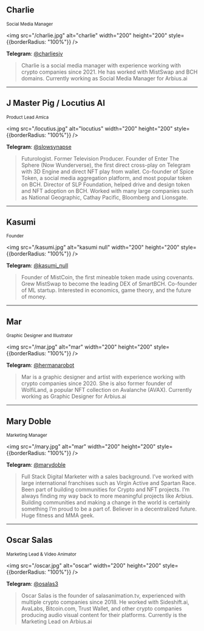
## Charlie
<small>Social Media Manager</small>

<img src="/charlie.jpg" alt="charlie" width="200" height="200" style={{borderRadius: "100%"}} />

**Telegram**: [@charliesjv](https://t.me/charliesjv)

> Charlie is a social media manager with experience working with crypto companies since 2021. He has worked with MistSwap and BCH domains. Currently working as Social Media Manager for Arbius.ai

---

## J Master Pig / Locutius AI
<small>Product Lead Amica</small>

<img src="/locutius.jpg" alt="locutius" width="200" height="200" style={{borderRadius: "100%"}} />

**Telegram**: [@slowsynapse](https://t.me/slowsynapse)

> Futurologist. Former Television Producer. Founder of Enter The Sphere (Now Wunderverse), the first direct cross-play on Telegram with 3D Engine and direct NFT play from wallet.
> Co-founder of Spice Token, a social media aggregation platform, and most popular token on BCH. Director of SLP Foundation, helped drive and design token and NFT adoption on BCH. Worked with many large companies such as National Geographic, Cathay Pacific, Bloomberg and Lionsgate.

---

## Kasumi
<small>Founder</small>

<img src="/kasumi.jpg" alt="kasumi null" width="200" height="200" style={{borderRadius: "100%"}} />


**Telegram**: [@kasumi_null](https://t.me/kasumi_null)

> Founder of MistCoin, the first mineable token made using covenants. Grew MistSwap to become the leading DEX of SmartBCH. Co-founder of ML startup. Interested in economics, game theory, and the future of money.
 

---

## Mar
<small>Graphic Designer and Illustrator</small>

<img src="/mar.jpg" alt="mar" width="200" height="200" style={{borderRadius: "100%"}} />

**Telegram**: [@hermanarobot](https://t.me/hermanarobot)

> Mar is a graphic designer and artist with experience working with crypto companies since 2020. She is also former founder of WolfiLand, a popular NFT collection on Avalanche (AVAX). Currently working as Graphic Designer for Arbius.ai

---

## Mary Doble
<small>Marketing Manager</small>

<img src="/mary.jpg" alt="mar" width="200" height="200" style={{borderRadius: "100%"}} />

**Telegram**: [@marydoble](https://t.me/marydoble)

> Full Stack Digital Marketer with a sales background. I’ve worked with large international franchises such as Virgin Active and Spartan Race. Been part of building communities for Crypto and NFT projects.
> I’m always finding my way back to more meaningful projects like Arbius. Building communities and making a change in the world is certainly something I’m proud to be a part of. Believer in a decentralized future. Huge fitness and MMA geek.

---

## Oscar Salas
<small>Marketing Lead & Video Animator</small>

<img src="/oscar.jpg" alt="oscar" width="200" height="200" style={{borderRadius: "100%"}} />

**Telegram**: [@osalas3](https://t.me/osalas3)

> Oscar Salas is the founder of salasanimation.tv, experienced with multiple crypto companies since 2018. He worked with Sideshift.ai, AvaLabs, Bitcoin.com, Trust Wallet, and other crypto companies producing audio visual content for their platforms. Currently is the Marketing Lead on Arbius.ai

